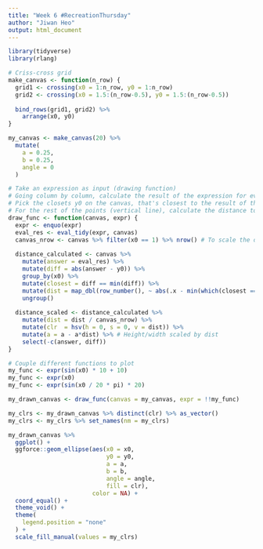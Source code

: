 ```yaml
---
title: "Week 6 #RecreationThursday"
author: "Jiwan Heo"
output: html_document
---
```


```r
library(tidyverse)
library(rlang)

# Criss-cross grid
make_canvas <- function(n_row) {
  grid1 <- crossing(x0 = 1:n_row, y0 = 1:n_row)
  grid2 <- crossing(x0 = 1.5:(n_row-0.5), y0 = 1.5:(n_row-0.5))
  
  bind_rows(grid1, grid2) %>% 
    arrange(x0, y0)
}

my_canvas <- make_canvas(20) %>% 
  mutate(
    a = 0.25,
    b = 0.25, 
    angle = 0
  ) 
```

```r
# Take an expression as input (drawing function)
# Going column by column, calculate the result of the expression for every x0
# Pick the closets y0 on the canvas, that's closest to the result of the expression
# For the rest of the points (vertical line), calculate the distance to the picked point. 
draw_func <- function(canvas, expr) {
  expr <- enquo(expr)
  eval_res <- eval_tidy(expr, canvas)
  canvas_nrow <- canvas %>% filter(x0 == 1) %>% nrow() # To scale the distance
  
  distance_calculated <- canvas %>% 
    mutate(answer = eval_res) %>% 
    mutate(diff = abs(answer - y0)) %>% 
    group_by(x0) %>% 
    mutate(closest = diff == min(diff)) %>% 
    mutate(dist = map_dbl(row_number(), ~ abs(.x - min(which(closest == TRUE))))) %>% 
    ungroup() 
  
  distance_scaled <- distance_calculated %>%  
    mutate(dist = dist / canvas_nrow) %>% 
    mutate(clr  = hsv(h = 0, s = 0, v = dist)) %>% 
    mutate(a = a - a*dist) %>% # Height/width scaled by dist
    select(-c(answer, diff))
}
```

```r
# Couple different functions to plot
my_func <- expr(sin(x0) * 10 + 10)
my_func <- expr(x0)
my_func <- expr(sin(x0 / 20 * pi) * 20)

my_drawn_canvas <- draw_func(canvas = my_canvas, expr = !!my_func)

my_clrs <- my_drawn_canvas %>% distinct(clr) %>% as_vector()
my_clrs <- my_clrs %>% set_names(nm = my_clrs)
```

```r
my_drawn_canvas %>% 
  ggplot() +
  ggforce::geom_ellipse(aes(x0 = x0, 
                            y0 = y0, 
                            a = a, 
                            b = b, 
                            angle = angle, 
                            fill = clr), 
                        color = NA) +
  coord_equal() +
  theme_void() +
  theme(
    legend.position = "none"
  ) + 
  scale_fill_manual(values = my_clrs)
```